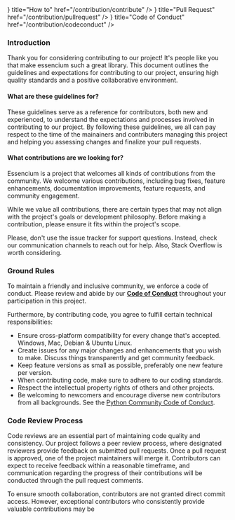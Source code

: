 
<Cards>
  <Cards.Card
    icon={
      <svg
        xmlns="http://www.w3.org/2000/svg"
        fill="none"
        viewBox="0 0 24 24"
        strokeWidth={1.5}
        stroke="currentColor"
        className="w-6 h-6"
      >
        <path
          strokeLinecap="round"
          strokeLinejoin="round"
          d="M9.813 15.904L9 18.75l-.813-2.846a4.5 4.5 0 00-3.09-3.09L2.25 12l2.846-.813a4.5 4.5 0 003.09-3.09L9 5.25l.813 2.846a4.5 4.5 0 003.09 3.09L15.75 12l-2.846.813a4.5 4.5 0 00-3.09 3.09zM18.259 8.715L18 9.75l-.259-1.035a3.375 3.375 0 00-2.455-2.456L14.25 6l1.036-.259a3.375 3.375 0 002.455-2.456L18 2.25l.259 1.035a3.375 3.375 0 002.456 2.456L21.75 6l-1.035.259a3.375 3.375 0 00-2.456 2.456zM16.894 20.567L16.5 21.75l-.394-1.183a2.25 2.25 0 00-1.423-1.423L13.5 18.75l1.183-.394a2.25 2.25 0 001.423-1.423l.394-1.183.394 1.183a2.25 2.25 0 001.423 1.423l1.183.394-1.183.394a2.25 2.25 0 00-1.423 1.423z"
        />
      </svg>
    }
    title="How to"
    href="/contribution/contribute"
  />
  <Cards.Card
    icon={
      <svg
        xmlns="http://www.w3.org/2000/svg"
        viewBox="0 0 24 24"
        fill="currentColor"
        className="w-6 h-6"
      >
        <path
          fillRule="evenodd"
          d="M14.615 1.595a.75.75 0 01.359.852L12.982 9.75h7.268a.75.75 0 01.548 1.262l-10.5 11.25a.75.75 0 01-1.272-.71l1.992-7.302H3.75a.75.75 0 01-.548-1.262l10.5-11.25a.75.75 0 01.913-.143z"
          clipRule="evenodd"
        />
      </svg>
    }
    title="Pull Request"
    href="/contribution/pullrequest"
  />
  <Cards.Card
    icon={
      <svg
        xmlns="http://www.w3.org/2000/svg"
        viewBox="0 0 24 24"
        fill="currentColor"
        className="w-6 h-6"
      >
        <path
          fillRule="evenodd"
          d="M14.615 1.595a.75.75 0 01.359.852L12.982 9.75h7.268a.75.75 0 01.548 1.262l-10.5 11.25a.75.75 0 01-1.272-.71l1.992-7.302H3.75a.75.75 0 01-.548-1.262l10.5-11.25a.75.75 0 01.913-.143z"
          clipRule="evenodd"
        />
      </svg>
    }
    title="Code of Conduct"
    href="/contribution/codeconduct"
  />
</Cards>

### Introduction

Thank you for considering contributing to our project! It's people like you that make essencium such a great library. This document outlines the guidelines and expectations for contributing to our project, ensuring high quality standards and a positive collaborative environment.

#### What are these guidelines for?

These guidelines serve as a reference for contributors, both new and experienced, to understand the expectations and processes involved in contributing to our project. By following these guidelines, we all can pay respect to the time of the mainainers and contributers managing this project and helping you assessing changes and finalize your pull requests.

#### What contributions are we looking for?

Essencium is a project that welcomes all kinds of contributions from the community. We welcome various contributions, including bug fixes, feature enhancements, documentation improvements, feature requests, and community engagement.

While we value all contributions, there are certain types that may not align with the project's goals or development philosophy. Before making a contribution, please ensure it fits within the project's scope.

Please, don't use the issue tracker for support questions. Instead, check our communication channels to reach out for help. Also, Stack Overflow is worth considering.

### Ground Rules

To maintain a friendly and inclusive community, we enforce a code of conduct. Please review and abide by our [**Code of Conduct**](/contribution/codeconduct) throughout your participation in this project.

Furthermore, by contributing code, you agree to fulfill certain technical responsibilities:

- Ensure cross-platform compatibility for every change that's accepted. Windows, Mac, Debian & Ubuntu Linux.
- Create issues for any major changes and enhancements that you wish to make. Discuss things transparently and get community feedback.
- Keep feature versions as small as possible, preferably one new feature per version.
- When contributing code, make sure to adhere to our coding standards.
- Respect the intellectual property rights of others and other projects.
- Be welcoming to newcomers and encourage diverse new contributors from all backgrounds. See the [Python Community Code of Conduct](https://www.python.org/psf/conduct/).

### Code Review Process

Code reviews are an essential part of maintaining code quality and consistency. Our project follows a peer review process, where designated reviewers provide feedback on submitted pull requests. Once a pull request is approved, one of the project maintainers will merge it. Contributors can expect to receive feedback within a reasonable timeframe, and communication regarding the progress of their contributions will be conducted through the pull request comments.

To ensure smooth collaboration, contributors are not granted direct commit access. However, exceptional contributors who consistently provide valuable contributions may be
